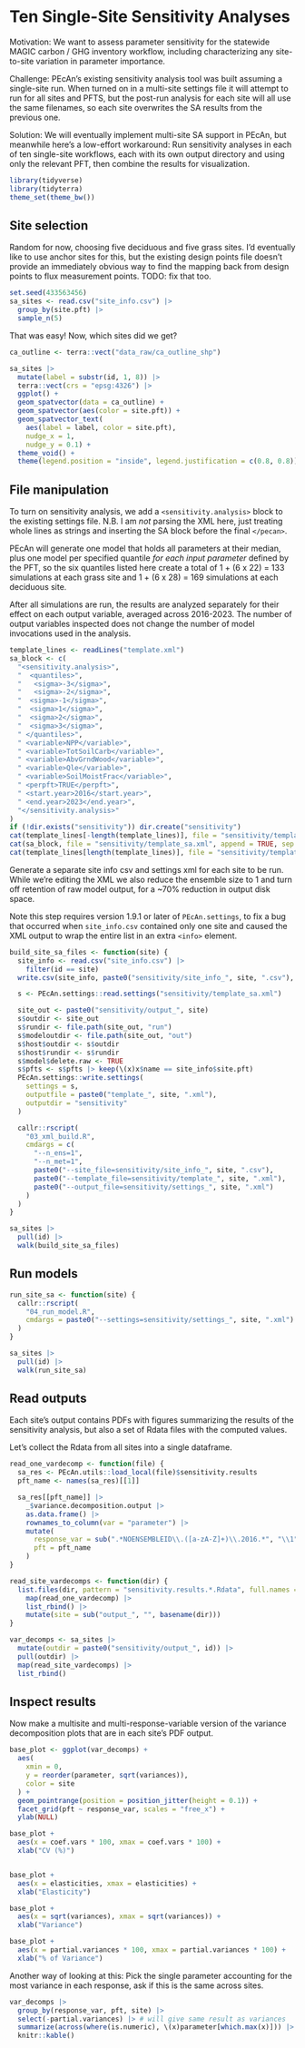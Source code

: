 # Ten Single-Site Sensitivity Analyses

Motivation:
We want to assess parameter sensitivity for the statewide MAGIC
carbon / GHG inventory workflow, including characterizing any site-to-site
variation in parameter importance.

Challenge:
PEcAn's existing sensitivity analysis tool was built assuming a single-site run.
When turned on in a multi-site settings file it will attempt to run for all
sites and PFTS,
but the post-run analysis for each site will all use the same filenames,
so each site overwrites the SA results from the previous one.

Solution:
We will eventually implement multi-site SA support in PEcAn,
but meanwhile here's a low-effort workaround:
Run sensitivity analyses in each of ten single-site workflows,
each with its own output directory and using only the relevant PFT,
then combine the results for visualization.


```r
library(tidyverse)
library(tidyterra)
theme_set(theme_bw())
```


## Site selection

Random for now, choosing five deciduous and five grass sites.
I'd eventually like to use anchor sites for this, but the existing design
points file doesn't provide an immediately obvious way to find the mapping back
from design points to flux measurement points.
TODO: fix that too.


```r
set.seed(433563456)
sa_sites <- read.csv("site_info.csv") |>
  group_by(site.pft) |>
  sample_n(5)
```

That was easy! Now, which sites did we get?

```r
ca_outline <- terra::vect("data_raw/ca_outline_shp")

sa_sites |>
  mutate(label = substr(id, 1, 8)) |>
  terra::vect(crs = "epsg:4326") |>
  ggplot() +
  geom_spatvector(data = ca_outline) +
  geom_spatvector(aes(color = site.pft)) +
  geom_spatvector_text(
    aes(label = label, color = site.pft),
    nudge_x = 1,
    nudge_y = 0.1) +
  theme_void() +
  theme(legend.position = "inside", legend.justification = c(0.8, 0.8))
```



## File manipulation


To turn on sensitivity analysis, we add a `<sensitivity.analysis>` block to the
existing settings file.
N.B. I am _not_ parsing the XML here, just treating whole lines as strings
and inserting the SA block before the final `</pecan>`.

PEcAn will generate one model that holds all parameters at their median,
plus one model per specified quantile _for each input parameter_ defined by the
PFT, so the six quantiles listed here create  a total of 1 + (6 x 22) = 133
simulations at each grass site and 1 + (6 x 28) = 169 simulations at each
deciduous site.

After all simulations are run, the results are analyzed separately for their
effect on each output variable, averaged across 2016-2023.
The number of output variables inspected does not change the number of model
invocations used in the analysis.


```r
template_lines <- readLines("template.xml")
sa_block <- c(
  "<sensitivity.analysis>",
  "  <quantiles>",
  "   <sigma>-3</sigma>",
  "   <sigma>-2</sigma>",
  "  <sigma>-1</sigma>",
  "  <sigma>1</sigma>",
  "  <sigma>2</sigma>",
  "  <sigma>3</sigma>",
  " </quantiles>",
  " <variable>NPP</variable>",
  " <variable>TotSoilCarb</variable>",
  " <variable>AbvGrndWood</variable>",
  " <variable>Qle</variable>",
  " <variable>SoilMoistFrac</variable>",
  " <perpft>TRUE</perpft>",
  " <start.year>2016</start.year>",
  " <end.year>2023</end.year>",
  "</sensitivity.analysis>"
)
if (!dir.exists("sensitivity")) dir.create("sensitivity")
cat(template_lines[-length(template_lines)], file = "sensitivity/template_sa.xml", sep = "\n")
cat(sa_block, file = "sensitivity/template_sa.xml", append = TRUE, sep = "\n")
cat(template_lines[length(template_lines)], file = "sensitivity/template_sa.xml", append = TRUE, sep = "\n")
```

Generate a separate site info csv and settings xml for each site to be run.
While we're editing the XML we also reduce the ensemble size to 1 and turn off
retention of raw model output, for a ~70% reduction in output disk space.

Note this step requires version 1.9.1 or later of `PEcAn.settings`,
to fix a bug that occurred when `site_info.csv` contained only one site
and caused the XML output to wrap the entire list in an extra `<info>` element.


```r
build_site_sa_files <- function(site) {
  site_info <- read.csv("site_info.csv") |>
    filter(id == site)
  write.csv(site_info, paste0("sensitivity/site_info_", site, ".csv"), row.names = FALSE)

  s <- PEcAn.settings::read.settings("sensitivity/template_sa.xml")

  site_out <- paste0("sensitivity/output_", site)
  s$outdir <- site_out
  s$rundir <- file.path(site_out, "run")
  s$modeloutdir <- file.path(site_out, "out")
  s$host$outdir <- s$outdir
  s$host$rundir <- s$rundir
  s$model$delete.raw <- TRUE
  s$pfts <- s$pfts |> keep(\(x)x$name == site_info$site.pft)
  PEcAn.settings::write.settings(
    settings = s,
    outputfile = paste0("template_", site, ".xml"),
    outputdir = "sensitivity"
  )

  callr::rscript(
    "03_xml_build.R",
    cmdargs = c(
      "--n_ens=1",
      "--n_met=1",
      paste0("--site_file=sensitivity/site_info_", site, ".csv"),
      paste0("--template_file=sensitivity/template_", site, ".xml"),
      paste0("--output_file=sensitivity/settings_", site, ".xml")
    )
  )
}

sa_sites |>
  pull(id) |>
  walk(build_site_sa_files)
```

## Run models

```r
run_site_sa <- function(site) {
  callr::rscript(
    "04_run_model.R",
    cmdargs = paste0("--settings=sensitivity/settings_", site, ".xml")
  )
}

sa_sites |>
  pull(id) |>
  walk(run_site_sa)
```

## Read outputs

Each site's output contains PDFs with figures summarizing the results of the
sensitivity analysis, but also a set of Rdata files with the computed values.

Let's collect the Rdata from all sites into a single dataframe.

```r
read_one_vardecomp <- function(file) {
  sa_res <- PEcAn.utils::load_local(file)$sensitivity.results
  pft_name <- names(sa_res)[[1]]

  sa_res[[pft_name]] |>
    _$variance.decomposition.output |>
    as.data.frame() |>
    rownames_to_column(var = "parameter") |>
    mutate(
      response_var = sub(".*NOENSEMBLEID\\.([a-zA-Z]+)\\.2016.*", "\\1", file),
      pft = pft_name
    )
}

read_site_vardecomps <- function(dir) {
  list.files(dir, pattern = "sensitivity.results.*.Rdata", full.names = TRUE) |>
    map(read_one_vardecomp) |>
    list_rbind() |>
    mutate(site = sub("output_", "", basename(dir)))
}

var_decomps <- sa_sites |>
  mutate(outdir = paste0("sensitivity/output_", id)) |>
  pull(outdir) |>
  map(read_site_vardecomps) |>
  list_rbind()
```

## Inspect results

Now make a multisite and multi-response-variable version of the
variance decomposition plots that are in each site's PDF output.

```r
base_plot <- ggplot(var_decomps) +
  aes(
    xmin = 0,
    y = reorder(parameter, sqrt(variances)),
    color = site
  ) +
  geom_pointrange(position = position_jitter(height = 0.1)) +
  facet_grid(pft ~ response_var, scales = "free_x") +
  ylab(NULL)

base_plot +
  aes(x = coef.vars * 100, xmax = coef.vars * 100) +
  xlab("CV (%)")


base_plot +
  aes(x = elasticities, xmax = elasticities) +
  xlab("Elasticity")

base_plot +
  aes(x = sqrt(variances), xmax = sqrt(variances)) +
  xlab("Variance")

base_plot +
  aes(x = partial.variances * 100, xmax = partial.variances * 100) +
  xlab("% of Variance")
```

Another way of looking at this: Pick the single parameter accounting for the
most variance in each response, ask if this is the same across sites.

```r
var_decomps |>
  group_by(response_var, pft, site) |>
  select(-partial.variances) |> # will give same result as variances
  summarize(across(where(is.numeric), \(x)parameter[which.max(x)])) |>
  knitr::kable()
```
